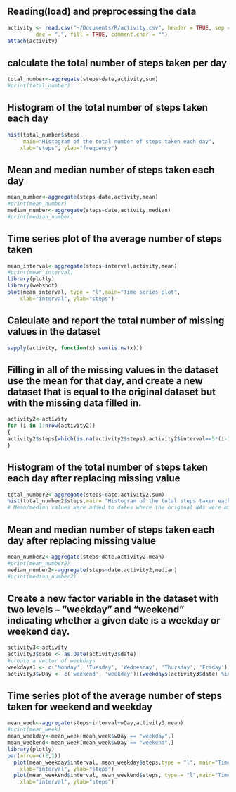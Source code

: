 
## Reading(load) and preprocessing the data
```r
activity <- read.csv("~/Documents/R/activity.csv", header = TRUE, sep = ",", quote = "\"",
         dec = ".", fill = TRUE, comment.char = "")
attach(activity)
```
## calculate the total number of steps taken per day
```r
total_number<-aggregate(steps~date,activity,sum)
#print(total_number)
```

## Histogram of the total number of steps taken each day
```r
hist(total_number$steps,
     main="Histogram of the total number of steps taken each day", 
  	xlab="steps", ylab="frequency") 
```
## Mean and median number of steps taken each day

```r
mean_number<-aggregate(steps~date,activity,mean)
#print(mean_number)
median_number<-aggregate(steps~date,activity,median)
#print(median_number)
```

## Time series plot of the average number of steps taken
```r
mean_interval<-aggregate(steps~interval,activity,mean)
#print(mean_interval)
library(plotly)
library(webshot)
plot(mean_interval, type = "l",main="Time series plot",
  	xlab="interval", ylab="steps")  

```

## Calculate and report the total number of missing values in the dataset 
```r
sapply(activity, function(x) sum(is.na(x)))
```
## Filling in all of the missing values in the dataset use the mean for that day, and create a new dataset that is equal to the original dataset but with the missing data filled in.
```r
activity2<-activity
for (i in 1:nrow(activity2))
{
activity2$steps[which(is.na(activity2$steps),activity2$interval==5*(i-1))]<- mean(activity$steps[activity$interval==5*(i-1)], na.rm = TRUE)
}
```
## Histogram of the total number of steps taken each day after replacing missing value
```r
total_number2<-aggregate(steps~date,activity2,sum)
hist(total_number2$steps,main= "Histogram of the total steps taken each day after filling missing value", xlab="steps", ylab="frequency")  
# Mean/median values were added to dates where the original NAs were missing, other date's mean/median values stay the same. After imputing missing data, the estimates of the total daily number of steps have a higher frequency at lower steps
```
## Mean and median number of steps taken each day after replacing missing value

```r
mean_number2<-aggregate(steps~date,activity2,mean)
#print(mean_number2)
median_number2<-aggregate(steps~date,activity2,median)
#print(median_number2)
```
## Create a new factor variable in the dataset with two levels -- "weekday" and "weekend" indicating whether a given date is a weekday or weekend day.
```r
activity3<-activity
activity3$date <- as.Date(activity3$date)
#create a vector of weekdays
weekdays1 <- c('Monday', 'Tuesday', 'Wednesday', 'Thursday', 'Friday')
activity3$wDay <- c('weekend', 'weekday')[(weekdays(activity3$date) %in% weekdays1)+1L]
```
## Time series plot of the average number of steps taken for weekend and weekday
```r
mean_week<-aggregate(steps~interval+wDay,activity3,mean)
#print(mean_week)
mean_weekday<-mean_week[mean_week$wDay == "weekday",]
mean_weekend<-mean_week[mean_week$wDay == "weekend",]
library(plotly)
par(mfrow=c(2,1))
  plot(mean_weekday$interval, mean_weekday$steps,type = "l", main="Time series plot for weekday",
  	xlab="interval", ylab="steps")
  plot(mean_weekend$interval, mean_weekend$steps, type = "l",main="Time series plot for weekend",
  	xlab="interval", ylab="steps")
```

